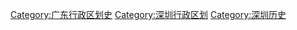 [[Category:广东行政区划史|Category:广东行政区划史]]
[[Category:深圳行政区划|Category:深圳行政区划]]
[[Category:深圳历史|Category:深圳历史]]